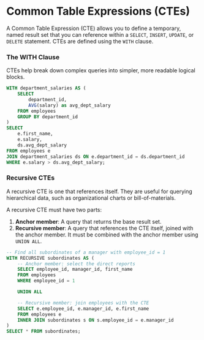# Common Table Expressions (CTEs)

A Common Table Expression (CTE) allows you to define a temporary, named result set that you can reference within a `SELECT`, `INSERT`, `UPDATE`, or `DELETE` statement. CTEs are defined using the `WITH` clause.

### The WITH Clause

CTEs help break down complex queries into simpler, more readable logical blocks.

```sql
WITH department_salaries AS (
    SELECT
        department_id,
        AVG(salary) as avg_dept_salary
    FROM employees
    GROUP BY department_id
)
SELECT
    e.first_name,
    e.salary,
    ds.avg_dept_salary
FROM employees e
JOIN department_salaries ds ON e.department_id = ds.department_id
WHERE e.salary > ds.avg_dept_salary;
```

### Recursive CTEs

A recursive CTE is one that references itself. They are useful for querying hierarchical data, such as organizational charts or bill-of-materials.

A recursive CTE must have two parts:

1.  **Anchor member**: A query that returns the base result set.
2.  **Recursive member**: A query that references the CTE itself, joined with the anchor member. It must be combined with the anchor member using `UNION ALL`.

```sql
-- Find all subordinates of a manager with employee_id = 1
WITH RECURSIVE subordinates AS (
    -- Anchor member: select the direct reports
    SELECT employee_id, manager_id, first_name
    FROM employees
    WHERE employee_id = 1

    UNION ALL

    -- Recursive member: join employees with the CTE
    SELECT e.employee_id, e.manager_id, e.first_name
    FROM employees e
    INNER JOIN subordinates s ON s.employee_id = e.manager_id
)
SELECT * FROM subordinates;
```
